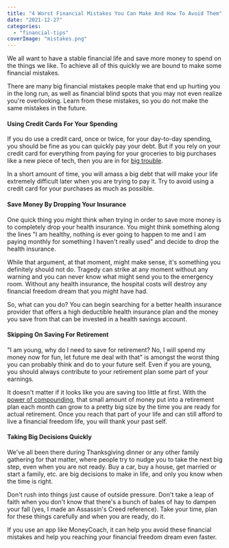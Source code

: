 ```yaml
---
title: "4 Worst Financial Mistakes You Can Make And How To Avoid Them"
date: "2021-12-27"
categories: 
  - "financial-tips"
coverImage: "mistakes.png"
---
```


We all want to have a stable financial life and save more money to spend on the things we like. To achieve all of this quickly we are bound to make some financial mistakes.

There are many big financial mistakes people make that end up hurting you in the long run, as well as financial blind spots that you may not even realize you're overlooking. Learn from these mistakes, so you do not make the same mistakes in the future.

#### Using Credit Cards For Your Spending

If you do use a credit card, once or twice, for your day-to-day spending, you should be fine as you can quickly pay your debt. But if you rely on your credit card for everything from paying for your groceries to big purchases like a new piece of tech, then you are in for [big trouble](https://www.cnbc.com/2021/11/01/my-big-mistake-while-paying-off-credit-card-debt-and-how-to-avoid-it.html).

In a short amount of time, you will amass a big debt that will make your life extremely difficult later when you are trying to pay it. Try to avoid using a credit card for your purchases as much as possible.

#### Save Money By Dropping Your Insurance

One quick thing you might think when trying in order to save more money is to completely drop your health insurance. You might think something along the lines "I am healthy, nothing is ever going to happen to me and I am paying monthly for something I haven't really used" and decide to drop the health insurance.

While that argument, at that moment, might make sense, it's something you definitely should not do. Tragedy can strike at any moment without any warning and you can never know what might send you to the emergency room. Without any health insurance, the hospital costs will destroy any financial freedom dream that you might have had.

So, what can you do? You can begin searching for a better health insurance provider that offers a high deductible health insurance plan and the money you save from that can be invested in a health savings account.

#### Skipping On Saving For Retirement

"I am young, why do I need to save for retirement? No, I will spend my money now for fun, let future me deal with that" is amongst the worst thing you can probably think and do to your future self. Even if you are young, you should always contribute to your retirement plan some part of your earnings.

It doesn't matter if it looks like you are saving too little at first. With the [power of compounding](https://www.hdfclife.com/financial-tools-calculators/compound-interest-calculator), that small amount of money put into a retirement plan each month can grow to a pretty big size by the time you are ready for actual retirement. Once you reach that part of your life and can still afford to live a financial freedom life, you will thank your past self.

#### Taking Big Decisions Quickly

We've all been there during Thanksgiving dinner or any other family gathering for that matter, where people try to nudge you to take the next big step, even when you are not ready. Buy a car, buy a house, get married or start a family, etc. are big decisions to make in life, and only you know when the time is right.

Don't rush into things just cause of outside pressure. Don't take a leap of faith when you don't know that there's a bunch of bales of hay to dampen your fall (yes, I made an Assassin's Creed reference). Take your time, plan for these things carefully and when you are ready, do it.

If you use an app like MoneyCoach, it can help you avoid these financial mistakes and help you reaching your financial freedom dream even faster.
